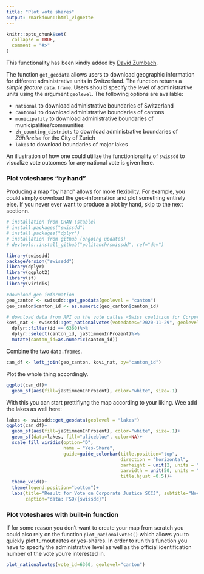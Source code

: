 ```yaml
---
title: "Plot vote shares"
output: rmarkdown::html_vignette
---
```


```r
knitr::opts_chunk$set(
  collapse = TRUE,
  comment = "#>"
)
```

This functionality has been kindly added by [David Zumbach](https://twitter.com/davidzumbach){target="_blank"}.

The function `get_geodata` allows users to download geographic information for different administrative units in Switzerland. The function returns a *simple feature* `data.frame`. Users should specify the level of administrative units using the argument `geolevel`. The following options are available:

* `national` to download administrative boundaries of Switzerland
* `cantonal` to download administrative boundaries of cantons
* `municipality` to download administrative boundaries of municipalities/communities
* `zh_counting_districts` to download administrative boundaries of *Zählkreise* for the City of Zurich
* `lakes` to download boundaries of major lakes

An illustration of how one could utilize the functionionality of `swissdd` to visualize vote outcomes for any national vote is given here.

### Plot voteshares "by hand"

Producing a map "by hand" allows for more flexibility. For example, you could simply download the geo-information and plot something entirely else. If you never ever want to produce a plot by hand, skip to the next sectionn.


```r
# installation from CRAN (stable)
# install.packages("swissdd")
# install.packages("dplyr")
# installation from github (ongoing updates)
# devtools::install_github("politanch/swissdd", ref="dev")

library(swissdd)
packageVersion("swissdd")
library(dplyr)
library(ggplot2)
library(sf)
library(viridis)

#download geo information
geo_canton <- swissdd::get_geodata(geolevel = "canton")
geo_canton$canton_id <- as.numeric(geo_canton$canton_id)

# download data from API on the vote calles «Swiss coalition for Corporate justice SCCJ»
kovi_nat <- swissdd::get_nationalvotes(votedates="2020-11-29", geolevel = "canton")%>%
  dplyr::filter(id == 6360)%>%
  dplyr::select(canton_id, jaStimmenInProzent)%>%
  mutate(canton_id=as.numeric(canton_id))
```

Combine the two `data.frames`.
```r
can_df <- left_join(geo_canton, kovi_nat, by="canton_id")
```

Plot the whole thing accordingly.

```r
ggplot(can_df)+
  geom_sf(aes(fill=jaStimmenInProzent), color="white", size=.1)
```

With this you can start prettifiyng the map according to your liking. Wee add the lakes as well here:

```r
lakes <- swissdd::get_geodata(geolevel = "lakes")
ggplot(can_df)+
  geom_sf(aes(fill=jaStimmenInProzent), color="white", size=.1)+
  geom_sf(data=lakes, fill="aliceblue", color=NA)+
  scale_fill_viridis(option="D", 
                     name = "Yes-Share",
                     guide=guide_colorbar(title.position="top", 
                                          direction = "horizontal",
                                          barheight = unit(2, units = "mm"),
                                          barwidth = unit(50, units = "mm"),
                                          title.hjust =0.5))+
  theme_void()+
  theme(legend.position="bottom")+
  labs(title="Result for Vote on Corporate Justice SCCJ", subtitle="November 29, 2020",
       caption="data: FSO/{swissdd}")
```


### Plot voteshares with built-in function

If for some reason you don't want to create your map from scratch you could also rely on the function `plot_nationalvotes()` which allows you to quickly plot turnout rates or yes-shares. In order to run this function you have to specify the administrative level as well as the official identification number of the vote you're interested in. 

```r
plot_nationalvotes(vote_id=6360, geolevel="canton")
```




